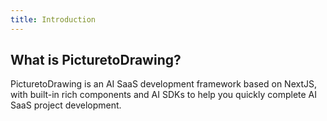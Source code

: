```yaml
---
title: Introduction
---
```


## What is PicturetoDrawing?

PicturetoDrawing is an AI SaaS development framework based on NextJS, with built-in rich components and AI SDKs to help you quickly complete AI SaaS project development.
